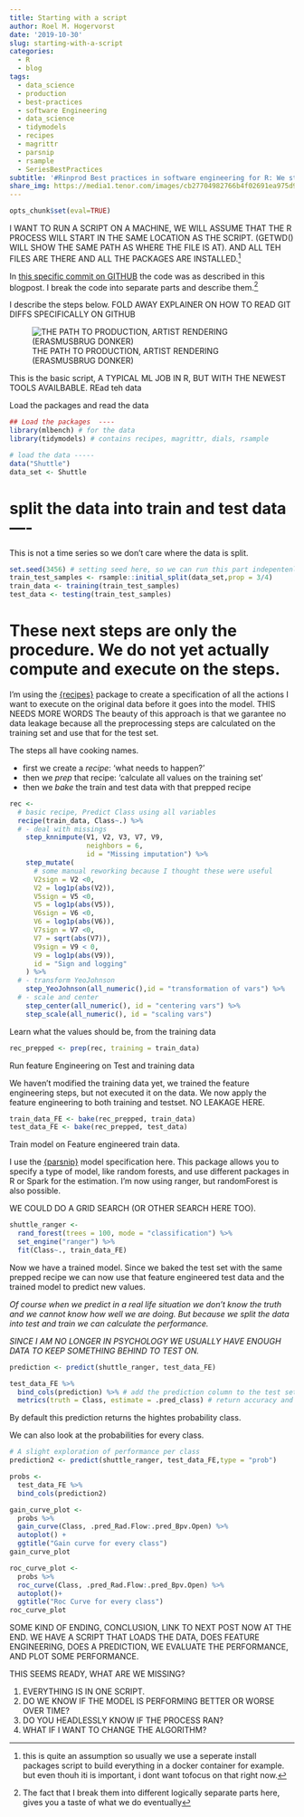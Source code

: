 ```yaml
---
title: Starting with a script
author: Roel M. Hogervorst
date: '2019-10-30'
slug: starting-with-a-script
categories:
  - R
  - blog
tags:
  - data_science
  - production
  - best-practices
  - software Engineering
  - data_science
  - tidymodels
  - recipes
  - magrittr
  - parsnip
  - rsample
  - SeriesBestPractices  
subtitle: '#Rinprod Best practices in software engineering for R: We start with a proof of concept'
share_img: https://media1.tenor.com/images/cb27704982766b4f02691ea975d9a259/tenor.gif?itemid=11365139
---
```


<!-- content  -->
<!-- 
 
Good tutorials are: 
- quick. tell what you want to do, how to do it
- easy: success is important. playtest the tutorial under different circumstances
- not to easy: Don't get htem throug ht toturoial onluy to runinto a wall later on. 

{{< columns >}}
This is column 1.
{{< column >}}
This is column 2.
{{< endcolumn >}}

-->
```r
opts_chunk$set(eval=TRUE)
```

I WANT TO RUN A SCRIPT ON A MACHINE, WE WILL ASSUME THAT THE R PROCESS WILL START 
IN THE SAME LOCATION AS THE SCRIPT. (GETWD() WILL SHOW THE SAME PATH AS WHERE THE FILE IS AT). AND ALL TEH FILES ARE THERE AND ALL THE PACKAGES ARE INSTALLED.^[this is quite an assumption so usually we use a seperate install packages script to build everything in a docker container for example. but even thouh iti is important, i dont want tofocus on that right now.]

In [this specific commit on GITHUB ](https://github.com/RMHogervorst/example_best_practices_ml/tree/cd14929327b99a7c379eca896cdf7b471ccfd868)
the code was as described in this blogpost. 
I break the code into separate parts and describe them.^[The fact that I break them into different logically separate parts here, gives you a taste of what we do eventually]

I describe the steps below.
FOLD AWAY EXPLAINER ON HOW TO READ GIT DIFFS SPECIFICALLY ON GITHUB

![THE PATH TO PRODUCTION, ARTIST RENDERING (ERASMUSBRUG DONKER)]()

This is the basic script, A TYPICAL ML JOB IN R, BUT WITH THE NEWEST TOOLS AVAILBABLE.
REad teh data

Load the packages and read the data
```r
## Load the packages  ----
library(mlbench) # for the data
library(tidymodels) # contains recipes, magrittr, dials, rsample

# load the data -----
data("Shuttle")
data_set <- Shuttle
```


# split the data into train and test data ----

This is not a time series so we don't care where the data is split.

```r

set.seed(3456) # setting seed here, so we can run this part indepentenly
train_test_samples <- rsample::initial_split(data_set,prop = 3/4)
train_data <- training(train_test_samples)
test_data <- testing(train_test_samples)
```


# These next steps are only the procedure. We do not yet actually compute and  execute on the steps.

I'm using the [{recipes}](https://cran.r-project.org/package=recipes) package to
create a specification of all the actions I want to execute on the original
data before it goes into the model. THIS NEEDS MORE WORDS The beauty of this approach is that we 
garantee no data leakage because all the preprocessing steps are calculated on 
the training set and use that for the test set. 

The steps all have cooking names. 

* first we create a *recipe*: 'what needs to happen?'
* then we *prep* that recipe: 'calculate all values on the training set'
* then we *bake* the train and test data with that prepped recipe


```r
rec <- 
  # basic recipe, Predict Class using all variables
  recipe(train_data, Class~.) %>% 
  # - deal with missings
    step_knnimpute(V1, V2, V3, V7, V9, 
                   neighbors = 6,
                   id = "Missing imputation") %>% 
    step_mutate( 
      # some manual reworking because I thought these were useful
      V2sign = V2 <0,
      V2 = log1p(abs(V2)),
      V5sign = V5 <0,
      V5 = log1p(abs(V5)),
      V6sign = V6 <0,
      V6 = log1p(abs(V6)),
      V7sign = V7 <0,
      V7 = sqrt(abs(V7)),
      V9sign = V9 < 0,
      V9 = log1p(abs(V9)),
      id = "Sign and logging"
    ) %>% 
  # - transform YeoJohnson
    step_YeoJohnson(all_numeric(),id = "transformation of vars") %>% 
  # - scale and center
    step_center(all_numeric(), id = "centering vars") %>% 
    step_scale(all_numeric(), id = "scaling vars")
```

Learn what the values should be, from the training data

```r
rec_prepped <- prep(rec, training = train_data)
```

Run feature Engineering on Test and training data

We haven't modified the training data yet, we trained the 
feature engineering steps, but not executed it on the data.
We now apply the feature engineering to both training and testset.
NO LEAKAGE HERE.

```r
train_data_FE <- bake(rec_prepped, train_data)
test_data_FE <- bake(rec_prepped, test_data)

```

Train model on Feature engineered train data.

I use the [{parsnip}](https://cran.r-project.org/package=parsnip) model specification here. This package allows you to specify a type of model, like random forests, and use different
packages in R or Spark for the estimation. I'm now using ranger, but randomForest is also possible.

WE COULD DO A GRID SEARCH (OR OTHER SEARCH HERE TOO).

```r
shuttle_ranger <- 
  rand_forest(trees = 100, mode = "classification") %>%
  set_engine("ranger") %>% 
  fit(Class~., train_data_FE)
```

Now we have a trained model. Since we baked the test set with the same prepped recipe we can now use that feature engineered test data and the trained model to predict new values.

*Of course when we predict in a real life situation we don't know the truth and we cannot know how well we are doing. But because we split the data into test and train we can calculate the performance.*

*SINCE I AM NO LONGER IN PSYCHOLOGY WE USUALLY HAVE ENOUGH DATA TO KEEP SOMETHING BEHIND TO TEST ON.*

```r
prediction <- predict(shuttle_ranger, test_data_FE)

test_data_FE %>% 
  bind_cols(prediction) %>% # add the prediction column to the test set.
  metrics(truth = Class, estimate = .pred_class) # return accuracy and kappa
```
By default this prediction returns the hightes probability class.

We can also look at the probabilities for every class. 
```r
# A slight exploration of performance per class
prediction2 <- predict(shuttle_ranger, test_data_FE,type = "prob")

probs <- 
  test_data_FE %>% 
  bind_cols(prediction2)

gain_curve_plot <- 
  probs %>% 
  gain_curve(Class, .pred_Rad.Flow:.pred_Bpv.Open) %>%
  autoplot() + 
  ggtitle("Gain curve for every class")
gain_curve_plot
```


```r
roc_curve_plot <- 
  probs %>% 
  roc_curve(Class, .pred_Rad.Flow:.pred_Bpv.Open) %>%
  autoplot()+
  ggtitle("Roc Curve for every class")
roc_curve_plot
```

SOME KIND OF ENDING, CONCLUSION, LINK TO NEXT POST
NOW AT THE END. WE HAVE A SCRIPT THAT LOADS THE DATA, DOES FEATURE ENGINEERING,
DOES A PREDICTION, WE EVALUATE THE PERFORMANCE, AND PLOT SOME PERFORMANCE.

THIS SEEMS READY, WHAT ARE WE MISSING?

1. EVERYTHING IS IN ONE SCRIPT.
2. DO WE KNOW IF THE MODEL IS PERFORMING BETTER OR WORSE OVER TIME?
3. DO YOU HEADLESSLY KNOW IF THE PROCESS RAN?
4. WHAT IF I WANT TO CHANGE THE ALGORITHM?
